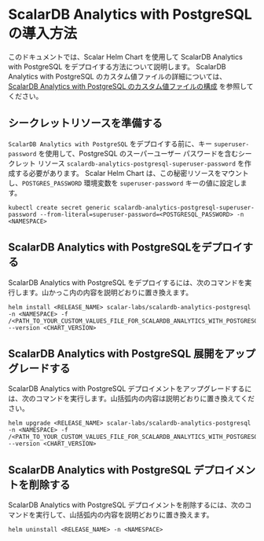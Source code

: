 # ScalarDB Analytics with PostgreSQL の導入方法

このドキュメントでは、Scalar Helm Chart を使用して ScalarDB Analytics with PostgreSQL をデプロイする方法について説明します。 ScalarDB Analytics with PostgreSQL のカスタム値ファイルの詳細については、[ScalarDB Analytics with PostgreSQL のカスタム値ファイルの構成](configure-custom-values-scalardb-analytics-postgresql.mdx) を参照してください。

## シークレットリソースを準備する

`ScalarDB Analytics with PostgreSQL` をデプロイする前に、キー `superuser-password` を使用して、PostgreSQL のスーパーユーザー パスワードを含むシークレット リソース `scalardb-analytics-postgresql-superuser-password` を作成する必要があります。 Scalar Helm Chart は、この秘密リソースをマウントし、`POSTGRES_PASSWORD` 環境変数を `superuser-password` キーの値に設定します。

```console
kubectl create secret generic scalardb-analytics-postgresql-superuser-password --from-literal=superuser-password=<POSTGRESQL_PASSWORD> -n <NAMESPACE>
```

## ScalarDB Analytics with PostgreSQLをデプロイする

ScalarDB Analytics with PostgreSQL をデプロイするには、次のコマンドを実行します。山かっこ内の内容を説明どおりに置き換えます。

```console
helm install <RELEASE_NAME> scalar-labs/scalardb-analytics-postgresql -n <NAMESPACE> -f /<PATH_TO_YOUR_CUSTOM_VALUES_FILE_FOR_SCALARDB_ANALYTICS_WITH_POSTGRESQL> --version <CHART_VERSION>
```

## ScalarDB Analytics with PostgreSQL 展開をアップグレードする

ScalarDB Analytics with PostgreSQL デプロイメントをアップグレードするには、次のコマンドを実行します。山括弧内の内容は説明どおりに置き換えてください。

```console
helm upgrade <RELEASE_NAME> scalar-labs/scalardb-analytics-postgresql -n <NAMESPACE> -f /<PATH_TO_YOUR_CUSTOM_VALUES_FILE_FOR_SCALARDB_ANALYTICS_WITH_POSTGRESQL> --version <CHART_VERSION>
```

## ScalarDB Analytics with PostgreSQL デプロイメントを削除する

ScalarDB Analytics with PostgreSQL デプロイメントを削除するには、次のコマンドを実行して、山括弧内の内容を説明どおりに置き換えます。

```console
helm uninstall <RELEASE_NAME> -n <NAMESPACE>
```
